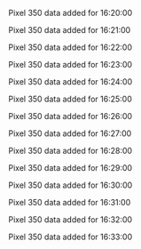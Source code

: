 Pixel 350 data added for 16:20:00

Pixel 350 data added for 16:21:00

Pixel 350 data added for 16:22:00

Pixel 350 data added for 16:23:00

Pixel 350 data added for 16:24:00

Pixel 350 data added for 16:25:00

Pixel 350 data added for 16:26:00

Pixel 350 data added for 16:27:00

Pixel 350 data added for 16:28:00

Pixel 350 data added for 16:29:00

Pixel 350 data added for 16:30:00

Pixel 350 data added for 16:31:00

Pixel 350 data added for 16:32:00

Pixel 350 data added for 16:33:00

